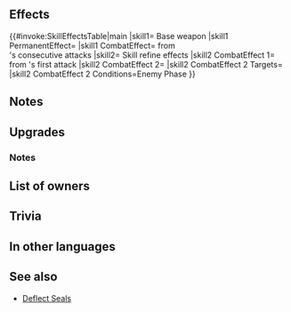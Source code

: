 {{Weapon Infobox
|tagid=SID_ウルヴァン
|weaponType=Axe
|might=16
|range=1
|effect=Accelerates Special trigger (cooldown count-1). If unit receives consecutive attacks, reduces damage from foe's second attack onward by 80%.
|cost=400
|exclusive=true
|userVersion1=Weapon
|userVersion2=Gleam
|cooldown=-1
|statModifiers=0,16,0,0,0
|required=Silver Axe
|refinePaths=default
|refineSP=400
|refineMedals=500
|refineDews=200
|tagidExtraSkill1=攻
|effectSkill1=Reduces damage from foe's first attack by 40%. If foe initiates combat, foe can make a follow-up attack before unit can counterattack.
|iconSkill1=Urvan W.png
|properties=random_owner
}}
==Effects==
{{#invoke:SkillEffectsTable|main
|skill1={{SCi|weapon}} Base weapon
|skill1 PermanentEffect={{Eft|Accelerate Special}}
|skill1 CombatEffect={{Eft|Damage Reduction|80%}} from<br>{{Tgt|Foe}}'s consecutive attacks
|skill2={{Si|Urvan|refine=Skill1}} Skill refine effects
|skill2 CombatEffect 1={{Eft|Damage Reduction|40%}}<br>from {{Tgt|Foe}}'s first attack
|skill2 CombatEffect 2={{Eft|Desperation}}
|skill2 CombatEffect 2 Targets={{Tgt|Foe}}
|skill2 CombatEffect 2 Conditions=Enemy Phase
}}

==Notes==
{{DamagePercentageReduction}}
==Upgrades==
{{Weapon Upgrade List}}
===Notes===
{{DamagePercentageReduction|name={{St|Urvan|refine=Skill1}}}}
{{Follow-up before counterattack|foe=1|phase=Enemy|name={{St|Urvan|refine=Skill1}}}}

==List of owners==
{{Skill Hero List}}
==Trivia==
{{Rsn|敵攻め立てR40|Enemy Desperation R 40}}
==In other languages==
{{OtherLanguages
|japanese=ウルヴァン
|german=Urvan
|spanishEU=Urvan
|spanishLA=Urvan
|french=Urvan
|italian=Urvan
|chineseTW=烏爾邦
|portuguese=Urvan
}}
==See also==
{{See also skills|cond=Description LIKE '%consecutive attacks%' AND Exclusive='1' OR Description LIKE '%foe can make a follow-up%before unit can counterattack%'}}
* [[Deflect Seals]]
{{Weapons Navbox}}